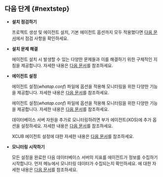 ## 다음 단계 {#nextstep}

<div className="nextstep">

* **설치 점검하기**

  프로젝트 생성 및 에이전트 설치, 기본 에이전트 옵션까지 모두 적용했다면 [다음 문서](after-install-agent)에서 점검 사항을 확인하세요.

* **설치 문제 해결**

  에이전트 설치 시 발생할 수 있는 다양한 문제들과 이를 해결하기 위한 구체적인 지침을 제공합니다. 자세한 내용은 [다음 문서](troubleshooting)를 참조하세요.

* **에이전트 설정**

  <InDoc product="oracle-pro,mssql">

  에이전트 설정(*whatap.conf*) 파일에 옵션을 적용해 모니터링을 위한 다양한 기능을 제공합니다. 자세한 내용은 [다음 문서](agent-settings)를 참조하세요.

  </InDoc>

  <Xclude product="oracle-pro,mssql">

  에이전트 설정(*whatap.conf*) 파일에 옵션을 적용해 모니터링을 위한 다양한 기능을 제공합니다. 자세한 내용은 [다음 문서](agent-dbx-settings)를 참조하세요.

  데이터베이스 서버 자원을 추가로 모니터링하려면 부가 에이전트(XOS)에 추가 옵션을 설정하세요. 자세한 내용은 [다음 문서](agent-xos-settings)를 참조하세요.

  </Xclude>

  <InDoc product="cubrid">

  XCUB 에이전트 설정에 대한 자세한 내용은 [다음 문서](agent-xcub-settings)를 참조하세요.

  </InDoc>

* **모니터링 시작하기**

  모든 설정을 완료한 다음 데이터베이스 서버의 지표를 에이전트가 정보를 수집하기 시작합니다. 먼저 <Cmdname sid="side_instanceList" className="uitext" /> 메뉴에서 모니터링 데이터가 수집되는지 확인하세요. <Cmdname sid="side_instanceList" className="uitext" />에 대한 자세한 내용은 [다음 문서](instance-list)를 참조하세요.

</div>